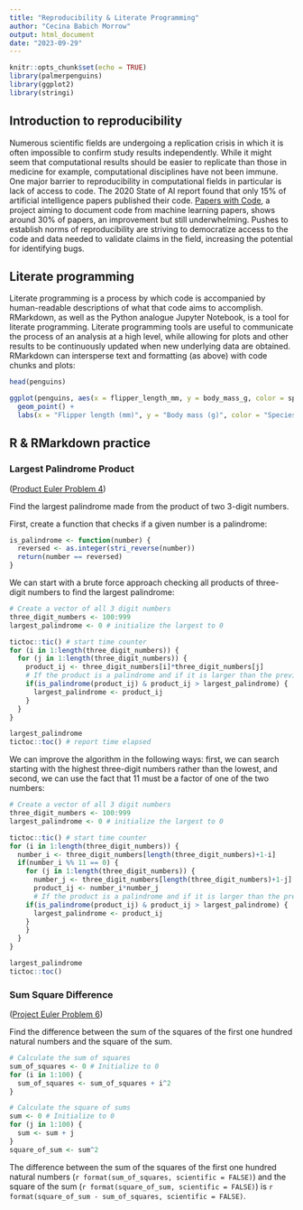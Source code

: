 ```yaml
---
title: "Reproducibility & Literate Programming"
author: "Cecina Babich Morrow"
output: html_document
date: "2023-09-29"
---
```


```r
knitr::opts_chunk$set(echo = TRUE)
library(palmerpenguins)
library(ggplot2)
library(stringi)
```

## Introduction to reproducibility

Numerous scientific fields are undergoing a replication crisis in which it is often impossible to confirm study results independently. While it might seem that computational results should be easier to replicate than those in medicine for example, computational disciplines have not been immune. One major barrier to reproducibility in computational fields in particular is lack of access to code. The 2020 State of AI report found that only 15% of artificial intelligence papers published their code. [Papers with Code](https://paperswithcode.com/trends), a project aiming to document code from machine learning papers, shows around 30% of papers, an improvement but still underwhelming. Pushes to establish norms of reproducibility are striving to democratize access to the code and data needed to validate claims in the field, increasing the potential for identifying bugs.

## Literate programming

Literate programming is a process by which code is accompanied by human-readable descriptions of what that code aims to accomplish. RMarkdown, as well as the Python analogue Jupyter Notebook, is a tool for literate programming. Literate programming tools are useful to communicate the process of an analysis at a high level, while allowing for plots and other results to be continuously updated when new underlying data are obtained. RMarkdown can intersperse text and formatting (as above) with code chunks and plots:

```r
head(penguins)
```

```r
ggplot(penguins, aes(x = flipper_length_mm, y = body_mass_g, color = species)) +
  geom_point() +
  labs(x = "Flipper length (mm)", y = "Body mass (g)", color = "Species", main = "Relationship between flipper length and body mass by species")
```

## R & RMarkdown practice

### Largest Palindrome Product

([Product Euler Problem 4](https://projecteuler.net/problem=4))

Find the largest palindrome made from the product of two 3-digit numbers.

First, create a function that checks if a given number is a palindrome:

```r
is_palindrome <- function(number) {
  reversed <- as.integer(stri_reverse(number))
  return(number == reversed)
}
```

We can start with a brute force approach checking all products of three-digit numbers to find the largest palindrome:

```r
# Create a vector of all 3 digit numbers
three_digit_numbers <- 100:999
largest_palindrome <- 0 # initialize the largest to 0

tictoc::tic() # start time counter
for (i in 1:length(three_digit_numbers)) {
  for (j in 1:length(three_digit_numbers)) {
    product_ij <- three_digit_numbers[i]*three_digit_numbers[j]
    # If the product is a palindrome and if it is larger than the previous largest palindrome, set it as the largest
    if(is_palindrome(product_ij) & product_ij > largest_palindrome) {
      largest_palindrome <- product_ij
    }
  }
}

largest_palindrome
tictoc::toc() # report time elapsed
```

We can improve the algorithm in the following ways: first, we can search starting with the highest three-digit numbers rather than the lowest, and second, we can use the fact that 11 must be a factor of one of the two numbers:

```r
# Create a vector of all 3 digit numbers
three_digit_numbers <- 100:999
largest_palindrome <- 0 # initialize the largest to 0

tictoc::tic() # start time counter
for (i in 1:length(three_digit_numbers)) {
  number_i <- three_digit_numbers[length(three_digit_numbers)+1-i]
  if(number_i %% 11 == 0) {
    for (j in 1:length(three_digit_numbers)) {
      number_j <- three_digit_numbers[length(three_digit_numbers)+1-j]
      product_ij <- number_i*number_j
      # If the product is a palindrome and if it is larger than the previous largest palindrome, set it as the largest
    if(is_palindrome(product_ij) & product_ij > largest_palindrome) {
      largest_palindrome <- product_ij
    }
    }
  }
}

largest_palindrome
tictoc::toc()
```


### Sum Square Difference

([Project Euler Problem 6](https://projecteuler.net/problem=6))

Find the difference between the sum of the squares of the first one hundred natural numbers and the square of the sum.

```r
# Calculate the sum of squares
sum_of_squares <- 0 # Initialize to 0
for (i in 1:100) {
  sum_of_squares <- sum_of_squares + i^2
}

# Calculate the square of sums
sum <- 0 # Initialize to 0
for (j in 1:100) {
  sum <- sum + j
}
square_of_sum <- sum^2
```

The difference between the sum of the squares of the first one hundred natural numbers (`r format(sum_of_squares, scientific = FALSE)`) and the square of the sum (`r format(square_of_sum, scientific = FALSE)`) is `r format(square_of_sum - sum_of_squares, scientific = FALSE)`.

